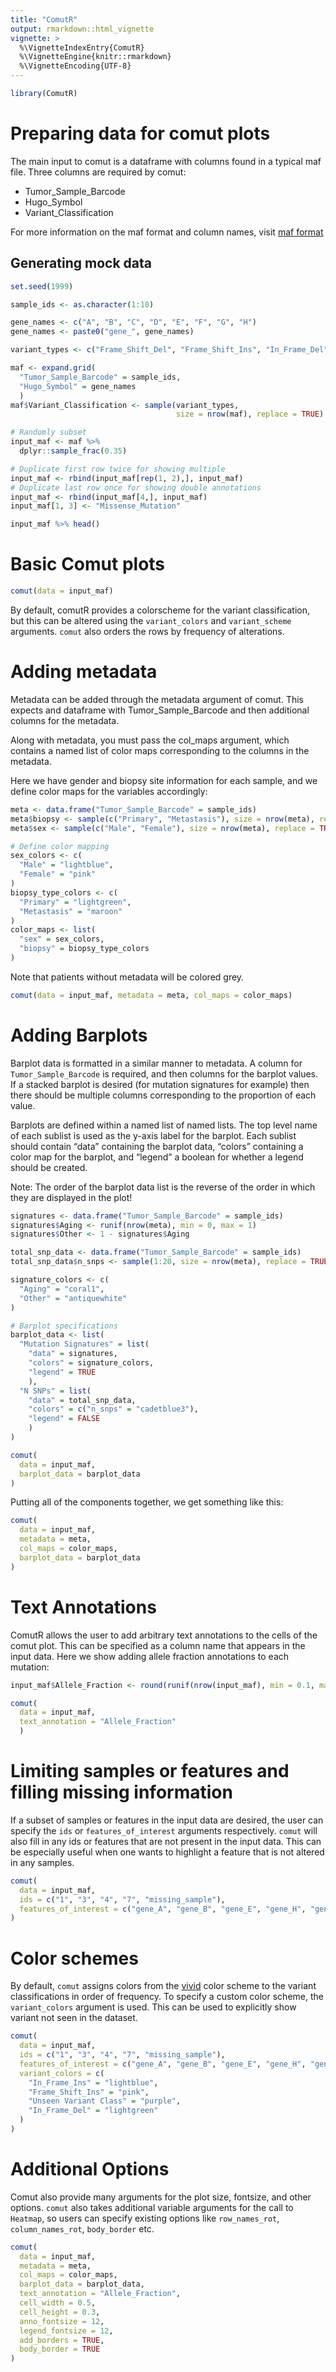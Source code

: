 ```yaml
---
title: "ComutR"
output: rmarkdown::html_vignette
vignette: >
  %\VignetteIndexEntry{ComutR}
  %\VignetteEngine{knitr::rmarkdown}
  %\VignetteEncoding{UTF-8}
---
```


```r
library(ComutR)
```

# Preparing data for comut plots

The main input to comut is a dataframe with columns found in a typical maf file. Three columns are required by comut:

- Tumor_Sample_Barcode
- Hugo_Symbol
- Variant_Classification

For more information on the maf format and column names, visit [maf format](https://docs.gdc.cancer.gov/Data/File_Formats/MAF_Format/)

## Generating mock data

```r
set.seed(1999)

sample_ids <- as.character(1:10)

gene_names <- c("A", "B", "C", "D", "E", "F", "G", "H")
gene_names <- paste0("gene_", gene_names)

variant_types <- c("Frame_Shift_Del", "Frame_Shift_Ins", "In_Frame_Del", "In_Frame_Ins", "Missense_Mutation", "Nonsense_Mutation", "Splice_Site", "Translation_Start_Site")

maf <- expand.grid(
  "Tumor_Sample_Barcode" = sample_ids,
  "Hugo_Symbol" = gene_names
  )
maf$Variant_Classification <- sample(variant_types,
                                     size = nrow(maf), replace = TRUE)

# Randomly subset
input_maf <- maf %>%
  dplyr::sample_frac(0.35)

# Duplicate first row twice for showing multiple
input_maf <- rbind(input_maf[rep(1, 2),], input_maf)
# Duplicate last row once for showing double annotations
input_maf <- rbind(input_maf[4,], input_maf)
input_maf[1, 3] <- "Missense_Mutation"

input_maf %>% head()
```

# Basic Comut plots

```r
comut(data = input_maf)
```

By default, comutR provides a colorscheme for the variant classification, but this can be altered using the `variant_colors` and `variant_scheme` arguments. `comut` also orders the rows by frequency of alterations.

# Adding metadata

Metadata can be added through the metadata argument of comut. This expects and dataframe with Tumor_Sample_Barcode and then additional columns for the metadata.

Along with metadata, you must pass the col_maps argument, which contains a named list of color maps corresponding to the columns in the metadata.

Here we have gender and biopsy site information for each sample, and we define color maps for the variables accordingly:

```r
meta <- data.frame("Tumor_Sample_Barcode" = sample_ids)
meta$biopsy <- sample(c("Primary", "Metastasis"), size = nrow(meta), replace = TRUE)
meta$sex <- sample(c("Male", "Female"), size = nrow(meta), replace = TRUE)

# Define color mapping
sex_colors <- c(
  "Male" = "lightblue",
  "Female" = "pink"
)
biopsy_type_colors <- c(
  "Primary" = "lightgreen",
  "Metastasis" = "maroon"
)
color_maps <- list(
  "sex" = sex_colors,
  "biopsy" = biopsy_type_colors
)
```

Note that patients without metadata will be colored grey.

```r
comut(data = input_maf, metadata = meta, col_maps = color_maps)
```

# Adding Barplots

Barplot data is formatted in a similar manner to metadata. A column for `Tumor_Sample_Barcode` is required, and then columns for the barplot values. If a stacked barplot is desired (for mutation signatures for example) then there should be multiple columns corresponding to the proportion of each value.

Barplots are defined within a named list of named lists. The top level name of each sublist is used as the y-axis label for the barplot. Each sublist should contain "data" containing the barplot data, "colors" containing a color map for the barplot, and "legend" a boolean for whether a legend should be created.

Note: The order of the barplot data list is the reverse of the order in which they are displayed in the plot!

```r
signatures <- data.frame("Tumor_Sample_Barcode" = sample_ids)
signatures$Aging <- runif(nrow(meta), min = 0, max = 1)
signatures$Other <- 1 - signatures$Aging

total_snp_data <- data.frame("Tumor_Sample_Barcode" = sample_ids)
total_snp_data$n_snps <- sample(1:20, size = nrow(meta), replace = TRUE)

signature_colors <- c(
  "Aging" = "coral1",
  "Other" = "antiquewhite"
)

# Barplot specifications
barplot_data <- list(
  "Mutation Signatures" = list(
    "data" = signatures,
    "colors" = signature_colors,
    "legend" = TRUE
    ),
  "N SNPs" = list(
    "data" = total_snp_data,
    "colors" = c("n_snps" = "cadetblue3"),
    "legend" = FALSE
    )
)
```

```r
comut(
  data = input_maf,
  barplot_data = barplot_data
)
```

Putting all of the components together, we get something like this:

```r
comut(
  data = input_maf,
  metadata = meta,
  col_maps = color_maps,
  barplot_data = barplot_data
)
```

# Text Annotations

ComutR allows the user to add arbitrary text annotations to the cells of the comut plot. This can be specified as a column name that appears in the input data. Here we show adding allele fraction annotations to each mutation:

```r
input_maf$Allele_Fraction <- round(runif(nrow(input_maf), min = 0.1, max = 1), 1)

comut(
  data = input_maf,
  text_annotation = "Allele_Fraction"
  )
```

# Limiting samples or features and filling missing information

If a subset of samples or features in the input data are desired, the user can specify the `ids` or `features_of_interest` arguments respectively. `comut` will also fill in any ids or features that are not present in the input data. This can be especially useful when one wants to highlight a feature that is not altered in any samples.

```r
comut(
  data = input_maf,
  ids = c("1", "3", "4", "7", "missing_sample"),
  features_of_interest = c("gene_A", "gene_B", "gene_E", "gene_H", "gene_missing")
)
```

# Color schemes

By default, `comut` assigns colors from the [vivid](https://loading.io/color/feature/Vivid-11) color scheme to the variant classifications in order of frequency. To specify a custom color scheme, the `variant_colors` argument is used. This can be used to explicitly show variant not seen in the dataset.

```r
comut(
  data = input_maf,
  ids = c("1", "3", "4", "7", "missing_sample"),
  features_of_interest = c("gene_A", "gene_B", "gene_E", "gene_H", "gene_missing"),
  variant_colors = c(
    "In_Frame_Ins" = "lightblue",
    "Frame_Shift_Ins" = "pink",
    "Unseen Variant Class" = "purple",
    "In_Frame_Del" = "lightgreen"
  )
)
```

# Additional Options

Comut also provide many arguments for the plot size, fontsize, and other options. `comut` also takes additional variable arguments for the call to `Heatmap`, so users can specify existing options like `row_names_rot`, `column_names_rot`, `body_border` etc.

```r
comut(
  data = input_maf,
  metadata = meta,
  col_maps = color_maps,
  barplot_data = barplot_data,
  text_annotation = "Allele_Fraction",
  cell_width = 0.5,
  cell_height = 0.3,
  anno_fontsize = 12,
  legend_fontsize = 12,
  add_borders = TRUE,
  body_border = TRUE
)
```
